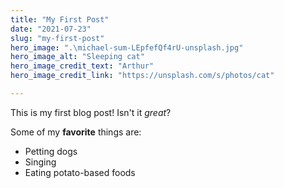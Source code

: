 ```yaml
---
title: "My First Post"
date: "2021-07-23"
slug: "my-first-post"
hero_image: ".\michael-sum-LEpfefQf4rU-unsplash.jpg"
hero_image_alt: "Sleeping cat"
hero_image_credit_text: "Arthur"
hero_image_credit_link: "https://unsplash.com/s/photos/cat"

---
```


This is my first blog post! Isn't it *great*?

Some of my **favorite** things are:

* Petting dogs
* Singing
* Eating potato-based foods
